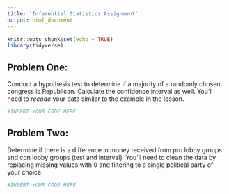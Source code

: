 ```yaml
---
title: 'Inferential Statistics Assignment'
output: html_document
---
```


```r
knitr::opts_chunk$set(echo = TRUE)
library(tidyverse)
```

## Problem One:

Conduct a hypothesis test to determine if a majority of a randomly chosen congress is Republican. Calculate the confidence interval as well. You'll need to *recode* your data similar to the example in the lesson.

```r
#INSERT YOUR CODE HERE
```

## Problem Two:

Determine if there is a difference in money received from pro lobby groups and con lobby groups (test and interval). You'll need to clean the data by replacing missing values with 0 and filtering to a single political party of your choice.

```r
#INSERT YOUR CODE HERE
```

